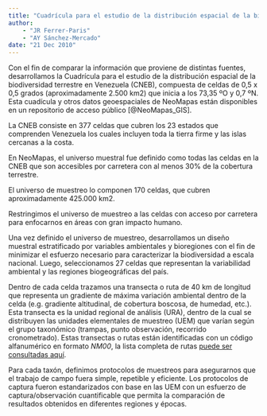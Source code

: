 ```yaml
---
title: "Cuadrícula para el estudio de la distribución espacial de la biodiversidad terrestre en Venezuela"
author: 
    - "JR Ferrer-Paris"
    - "AY Sánchez-Mercado"
date: "21 Dec 2010"
---
```



Con el fin de comparar la información que proviene de distintas fuentes, desarrollamos la Cuadrícula para el estudio de la distribución espacial de la biodiversidad terrestre en Venezuela (CNEB), compuesta de celdas de 0,5 x 0,5 grados (aproximadamente 2.500 km2) que inicia a los 73,35 ºO y 0,7 ºN. Esta cuadícula y otros datos geoespaciales de NeoMapas están disponibles en un repositorio de acceso público [@NeoMapas_GIS].

<p>La CNEB consiste en 377 celdas que cubren los 23 estados que comprenden Venezuela los cuales incluyen toda la tierra firme y las islas cercanas a la costa.</p>

<p>En NeoMapas, el universo muestral fue definido como todas las celdas en la CNEB que son accesibles por carretera con al menos 30% de la cobertura terrestre. </p>

<p>El universo de muestreo lo componen 170 celdas, que cubren aproximadamente 425.000 km2. </p>

<p>Restringimos el universo de muestreo a las celdas con acceso por carretera para enfocarnos en áreas con gran impacto humano.</p>

<p>Una vez definido el universo de muestreo, desarrollamos un diseño muestral estratificado por variables ambientales y bioregiones con el fin de minimizar el esfuerzo necesario  para caracterizar la biodiversidad a escala nacional. Luego, seleccionamos 27 celdas que representan la variabilidad ambiental y las regiones biogeográficas del país.</p>

<p>Dentro de cada celda trazamos una transecta o ruta de 40 km de longitud que representa un gradiente de máxima variación ambiental dentro de la celda (e.g. gradiente altitudinal, de cobertura boscosa, de humedad, etc.). Esta transecta es la unidad regional de análisis (URA), dentro de la cual se distribuyen las unidades elementales de muestreo (UEM) que varían según el grupo taxonómico (trampas, punto observación, recorrido cronometrado). Estas transectas o rutas están identificadas con un código alfanumérico en formato *NM00*, la lista completa de rutas [puede ser consultadas aquí](lugares.qmd). </p>

<p>Para cada taxón, definimos protocolos de muestreos para asegurarnos que el trabajo de campo fuera simple, repetible y eficiente. Los protocolos de captura fueron estandarizados con base en las UEM con un esfuerzo de captura/observación cuantificable que permita la comparación de resultados obtenidos en diferentes regiones y épocas.</p>
